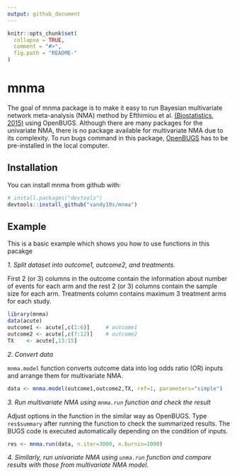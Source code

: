 ```yaml
---
output: github_document
---
```


<!-- README.md is generated from README.Rmd. Please edit that file -->

```r
knitr::opts_chunk$set(
  collapse = TRUE,
  comment = "#>",
  fig.path = "README-"
)
```

# mnma

The goal of mnma package is to make it easy to run Bayesian multivariate network meta-analysis (NMA) method by Efthimiou et al. [(Biostatistics, 2015)](https://www.ncbi.nlm.nih.gov/pubmed/?term=Joint+synthesis+of+multiple+correlated+outcomes+in+networks+of+interventions) using OpenBUGS. 
Although there are many packages for the univariate NMA, there is no package available for multivariate NMA due to its complexity.
To run bugs command in this package, [OpenBUGS](http://www.openbugs.net/w/Downloads) has to be pre-installed in the local computer.   

## Installation

You can install mnma from github with:

```r
# install.packages("devtools")
devtools::install_github("vandy10s/mnma")
```

## Example

This is a basic example which shows you how to use functions in this pacakge

*1. Split dataset into outcome1, outcome2, and treatments.*

First 2 (or 3) columns in the outcome contain the information about number of events for each arm and the rest 2 (or 3) columns contain the sample size for each arm. Treatments column contains maximum 3 treatment arms for each study. 

```r
library(mnma)
data(acute)
outcome1 <- acute[,c(1:6)]     # outcome1
outcome2 <- acute[,c(7:12)]    # outcome2
TX    <- acute[,13:15]
```

*2. Convert data*

`mnma.model` function converts outcome data into log odds ratio (OR) inputs and arrange them for multivariate NMA.  

```r
data <- mnma.model(outcome1,outcome2,TX, ref=1, parameters="simple")
```

*3. Run multivariate NMA using `mnma.run` function and check the result*

Adjust options in the function in the similar way as OpenBUGS. Type `res$summary` after running the function to check the summarized results. The BUGS code is executed automatically depending on the condition of inputs. 

```r
res <- mnma.run(data, n.iter=3000, n.burnin=1000)
```

*4. Similarly, run univariate NMA using `unma.run` function and compare results with those from multivariate NMA model.*







